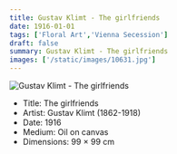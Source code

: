 ```yaml
---
title: Gustav Klimt - The girlfriends
date: 1916-01-01
tags: ['Floral Art','Vienna Secession']
draft: false
summary: Gustav Klimt - The girlfriends
images: ['/static/images/10631.jpg']
---
```


![Gustav Klimt - The girlfriends](/static/images/10631.jpg)

* Title: The girlfriends
* Artist: Gustav Klimt (1862-1918)
* Date: 1916
* Medium: Oil on canvas
* Dimensions: 99 × 99 cm


